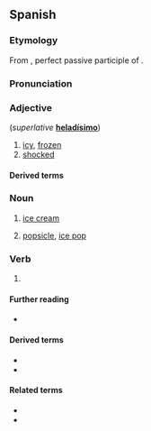 ==Spanish==

===Etymology===
From {{inh|es|la|gelātus}}, perfect passive participle of {{der|es|la|gelō||to freeze}}.

===Pronunciation===
{{es-IPA}}

===Adjective===
{{es-adj}} (''superlative'' '''[[heladísimo]]''')

# [[icy]], [[frozen]]
# [[shocked]]

====Derived terms====
{{col3|es
|café helado
|té helado
}}

===Noun===
{{es-noun|m}}

# [[ice cream]]
#: {{syn|es|sorbete|q1=El Salvador|nieve|q2=Mexico}}
# [[popsicle]], [[ice pop]]
#: {{syn|es|helado de agua|paleta}}

===Verb===
{{es-past participle|helad}}

# {{es-verb form of|ending=ar|tense=past|mood=participle|gen=m|num=s|helar}}

====Further reading====
* {{R:DRAE 2001}}

====Derived terms====
* {{l|es|heladero}}
* {{l|es|heladería}}

====Related terms====
* {{l|es|helada}}
* {{l|es|hielo}}

{{C|es|Desserts|Sweets}}